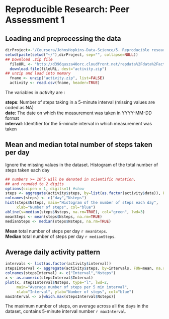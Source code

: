 Reproducible Research: Peer Assessment 1
========================================================
## Loading and preprocessing the data

```r
dirProject<-"/Coursera/JohnsHopkins-Data-Science/5. Reproducible research/RepData_PeerAssessment1"
setwd(paste(setwd("~/"),dirProject, sep="", collapse=NULL))
## Download .zip file
  fileURL <- "http://d396qusza40orc.cloudfront.net/repdata%2Fdata%2Factivity.zip"
  download.file(fileURL, dest="activity.zip")
## unzip and load into memory
  fname <- unzip("activity.zip", list=FALSE)
  activity <- read.csv(fname, header=TRUE)
```
The variables in *activity* are :

**steps**: Number of steps taking in a 5-minute interval (missing values are coded as NA)  
**date**: The date on which the measurement was taken in YYYY-MM-DD format  
**interval**: Identifier for the 5-minute interval in which measurement was taken

## Mean and median total number of steps taken per day

Ignore the missing values in the dataset.
Histogram of the total number of steps taken each day
```r
## numbers >= 10^5 will be denoted in scientific notation,
## and rounded to 2 digits
options(scipen = 1, digits=1) #show 
steps <- aggregate(activity$steps, by=list(as.factor(activity$date)), FUN=sum)
colnames(steps) <- c("day","Nsteps")
hist(steps$Nsteps, main="Histogram of the number of steps each day",
     xlab="Number of steps", col="blue")
abline(v=median(steps$Nsteps, na.rm=TRUE), col="green", lwd=3)
meanSteps <- mean(steps$Nsteps, na.rm=TRUE)
medianSteps <- median(steps$Nsteps, na.rm=TRUE)
```
**Mean** total number of steps per day `r meanSteps`.  
**Median** total number of steps per day `r medianSteps`.  

## Average daily activity pattern

```r
intervals <- list(as.factor(activity$interval))
stepsInterval <- aggregate(activity$steps, by=intervals, FUN=mean, na.rm=TRUE)
colnames(stepsInterval) <- c("Interval","Nsteps")
x <- as.numeric(stepsInterval$Interval)
plot(x, stepsInterval$Nsteps, type="l", lwd=2,
     main="Average number of steps per 5 min interval",
     xlab="Interval", ylab="Number of steps", col="blue")
maxInterval <- x[which.max(stepsInterval$Nsteps)]
```

The maximum number of steps, on average across all the days in the dataset, contains 5-minute interval number `r maxInterval`.  


